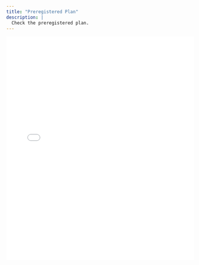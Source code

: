 ```yaml
---
title: "Preregistered Plan"
description: |
  Check the preregistered plan.
---
```



<embed src="includes/files/Stage1_proposal_full.pdf#toolbar=0&navpanes=1&scrollbar=0" type="application/pdf" width="100%" height="600px">
